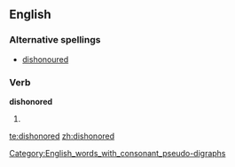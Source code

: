 ==English==
[[Category:English_words_with_consonant_pseudo-digraphs]]

===Alternative spellings===
*[[dishonoured]]

===Verb===
'''dishonored'''

# {{past of|dishonor}}

[[te:dishonored]]
[[zh:dishonored]]
